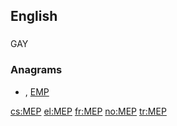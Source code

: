 ==English==

==={{initialism}}===
{{en-noun}}
GAY

===Anagrams===
* {{alphagram|[[emp#English|emp]]}} , [[EMP#English|EMP]]

[[cs:MEP]]
[[el:MEP]]
[[fr:MEP]]
[[no:MEP]]
[[tr:MEP]]